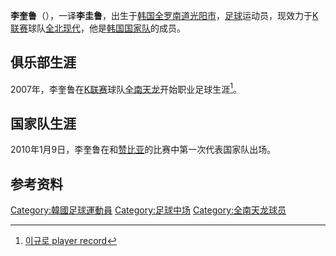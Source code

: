 {{Football player infobox| 
| playername= 李奎鲁 <br /> {{lang|ko|이규로}}
| image    = 
| fullname = 李奎鲁 <br /> {{lang|ko|이규로}}
| englishfullname = Lee Gyu-Ro
| nickname    = 
| height      = {{height|meters=1.80}}
| dateofbirth = {{birth date and age|1988|8|20}}
| cityofbirth = [[全罗南道|全罗南道]][[光阳市|光阳市]]
| countryofbirth = {{KOR}}
| clubnumber = 29
| currentclub  = [[全北现代|全北现代]]
| position = [[中场|中场]]、[[后卫_(足球)|后卫]]
| youthyears = 
| youthclubs = 
| years = 2007-2009<BR/>2010-2011<BR/>2012<BR/>2013-
| clubs = [[全南天龙|全南天龙]]<BR/>[[首爾足球俱樂部|首尔]]<BR/>[[仁川联|仁川联]]<BR/>[[全北现代|全北现代]]
| caps(goals) = 48 {{0}}(5)<BR/>16 {{0}}(0)<BR/>23 {{0}}(1)<BR/>29 {{0}}(0)
| nationalyears = 2010-
| nationalteam = [[韩国国家足球队|韩国]]
| nationalcaps(goals) = {{0}}2 {{0}}(0)
| pcupdate = 2010年2月4日
| ntupdate = 2010年2月4日
}}
'''李奎鲁'''（{{bd|1988年|8月20日||}}），一译'''李圭鲁'''，出生于[[韩国|韩国]][[全罗南道|全罗南道]][[光阳市|光阳市]]，[[足球|足球]]运动员，现效力于[[K联赛|K联赛]]球队[[全北现代|全北现代]]，他是[[韩国国家足球队|韩国国家队]]的成员。

==俱乐部生涯==
2007年，李奎鲁在[[K联赛|K联赛]]球队[[全南天龙|全南天龙]]开始职业足球生涯<ref>[http://new.kleaguei.com/team/K07/player.aspx?pid=2007003 이규로 player record]{{dead link|date=2018年3月 |bot=InternetArchiveBot |fix-attempted=yes }}{{ko}}</ref>。

==国家队生涯==
2010年1月9日，李奎鲁在和[[赞比亚国家足球队|赞比亚]]的比赛中第一次代表国家队出场。

==参考资料==
{{reflist}}

{{Jeonbuk Hyundai Motors squad}}

{{DEFAULTSORT:Lee Gyu-Ro}}
[[Category:韓國足球運動員|Category:韓國足球運動員]]
[[Category:足球中场|Category:足球中场]]
[[Category:全南天龙球员|Category:全南天龙球员]]